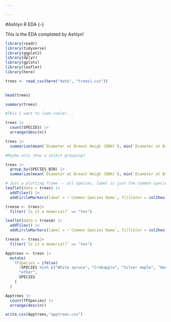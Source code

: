 ```yaml
---

---
```


#Ashlyn R EDA {-}

This is the EDA completed by Ashlyn!

```r
library(readr)
library(tidyverse)
library(ggplot2)
library(dplyr)
library(gplots)
library(leaflet)
library(here)

```





```r
trees <- read_csv(here("data", "trees1.csv"))
  
```


```r
head(trees)
```


```r
summary(trees)
```

```r

#This I want to look cooler...

trees |>
  count(SPECIES) |>
  arrange(desc(n)) 
```

```r
trees |>
  summarize(mean(`Diameter at Breast Heigh (DBH)`), min(`Diameter at Breast Heigh (DBH)`), max(`Diameter at Breast Heigh (DBH)`))
```

```r

#Maybe only show a select grouping?

trees |>
  group_by(SPECIES_BIN) |>
  summarize(mean(`Diameter at Breast Heigh (DBH)`), min(`Diameter at Breast Heigh (DBH)`), max(`Diameter at Breast Heigh (DBH)`))
```

```r
# Just a plotting frame -- all species, label is just the common species name
leaflet(data = trees) |> 
  addTiles() |> 
  addCircleMarkers(label = ~`Common Species Name`, fillColor = col2hex("green"),lng = ~x, lat = ~y, fillOpacity = 1, color = "black", radius = 2.5)
```

```r
treesm <- trees|>
  filter(`Is it a memorial?` == "Yes")
```

```r

leaflet(data = treesm) |> 
  addTiles() |> 
  addCircleMarkers(label = ~`Common Species Name`, fillColor = col2hex("green"),lng = ~x, lat = ~y, fillOpacity = 1, color = "black", radius = 4)
```



```r
treesm <- trees|>
  filter(`Is it a memorial?` == "Yes")
```



```r
Apptrees <- trees |>
  mutate(
    TFSpecies = ifelse(
      !SPECIES %in% c("White spruce", "Crabapple", "Silver maple", "Hackberry", "Sugar maple"),
      "other",
      SPECIES
    )
  )

```

```r
Apptrees |>
  count(TFSpecies) |>
  arrange(desc(n)) 
```
```r
write.csv(Apptrees,"apptrees.csv")
```

